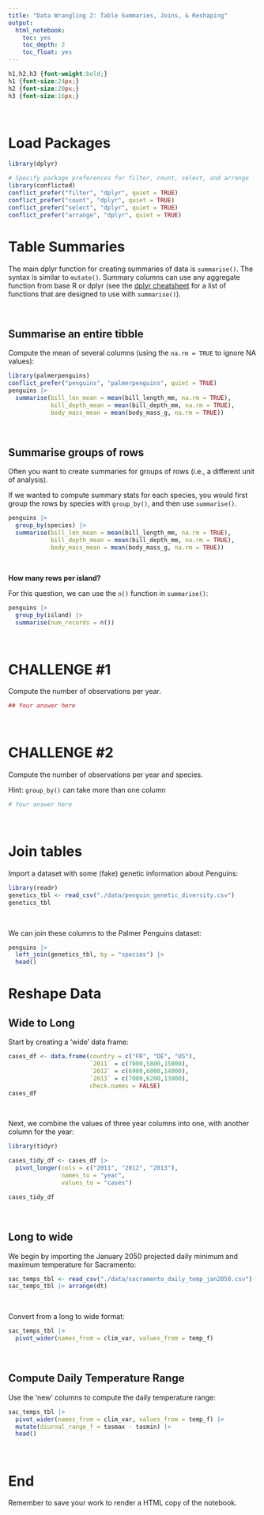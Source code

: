 ```yaml
---
title: "Data Wrangling 2: Table Summaries, Joins, & Reshaping"
output: 
  html_notebook:
    toc: yes
    toc_depth: 2
    toc_float: yes
---
```


```css
h1,h2,h3 {font-weight:bold;}
h1 {font-size:24px;}
h2 {font-size:20px;}
h3 {font-size:16px;}
```
\

# Load Packages 

```r
library(dplyr)

# Specify package preferences for filter, count, select, and arrange
library(conflicted)
conflict_prefer("filter", "dplyr", quiet = TRUE)
conflict_prefer("count", "dplyr", quiet = TRUE)
conflict_prefer("select", "dplyr", quiet = TRUE)
conflict_prefer("arrange", "dplyr", quiet = TRUE)
```

# Table Summaries

The main dplyr function for creating summaries of data is `summarise()`. The syntax is similar to `mutate()`. Summary columns can use any aggregate function from base R or dplyr (see the [dplyr cheatsheet](https://raw.githubusercontent.com/rstudio/cheatsheets/main/data-transformation.pdf) for a list of functions that are designed to use with `summarise()`).

\

## Summarise an entire tibble

Compute the mean of several columns (using the `na.rm = TRUE` to ignore NA values):

```r
library(palmerpenguins)
conflict_prefer("penguins", "palmerpenguins", quiet = TRUE)
penguins |> 
  summarise(bill_len_mean = mean(bill_length_mm, na.rm = TRUE), 
            bill_depth_mean = mean(bill_depth_mm, na.rm = TRUE), 
            body_mass_mean = mean(body_mass_g, na.rm = TRUE))
```

\

## Summarise groups of rows

Often you want to create summaries for groups of rows (i.e., a different unit of analysis). 

If we wanted to compute summary stats for each species, you would first group the rows by species with `group_by()`, and then use `summarise()`.

```r
penguins |> 
  group_by(species) |> 
  summarise(bill_len_mean = mean(bill_length_mm, na.rm = TRUE), 
            bill_depth_mean = mean(bill_depth_mm, na.rm = TRUE), 
            body_mass_mean = mean(body_mass_g, na.rm = TRUE))
```

\

**How many rows per island?**

For this question, we can use the `n()` function in `summarise()`:

```r
penguins |> 
  group_by(island) |> 
  summarise(num_records = n())
```

\

# CHALLENGE #1

Compute the number of observations per year.

```r
## Your answer here

```

\

# CHALLENGE #2

Compute the number of observations per year and species.

Hint: `group_by()` can take more than one column

```r
# Your answer here

```

\

# Join tables

Import a dataset with some (fake) genetic information about Penguins:

```r
library(readr)
genetics_tbl <- read_csv("./data/penguin_genetic_diversity.csv")
genetics_tbl
```

\

We can join these columns to the Palmer Penguins dataset:

```r
penguins |>
  left_join(genetics_tbl, by = "species") |> 
  head()
```

# Reshape Data

## Wide to Long

Start by creating a 'wide' data frame:

```r
cases_df <- data.frame(country = c("FR", "DE", "US"),
                       `2011` = c(7000,5800,15000),
                       `2012` = c(6900,6000,14000),
                       `2013` = c(7000,6200,13000),
                       check.names = FALSE)
cases_df
```

\

Next, we combine the values of three year columns into one, with another column for the year:

```r
library(tidyr)

cases_tidy_df <- cases_df |> 
  pivot_longer(cols = c("2011", "2012", "2013"), 
               names_to = "year", 
               values_to = "cases")

cases_tidy_df
```

\

## Long to wide

We begin by importing the January 2050 projected daily minimum and maximum temperature for Sacramento:

```r
sac_temps_tbl <- read_csv("./data/sacramento_daily_temp_jan2050.csv")
sac_temps_tbl |> arrange(dt)
```

\

Convert from a long to wide format:

```r
sac_temps_tbl |> 
  pivot_wider(names_from = clim_var, values_from = temp_f)
```

\

## Compute Daily Temperature Range

Use the 'new' columns to compute the daily temperature range:

```r
sac_temps_tbl |> 
  pivot_wider(names_from = clim_var, values_from = temp_f) |> 
  mutate(diurnal_range_f = tasmax - tasmin) |> 
  head()
```

\

# End

Remember to save your work to render a HTML copy of the notebook.
